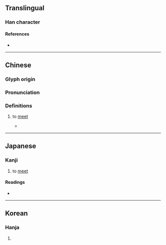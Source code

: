 {{character info/new}}
==Translingual==

===Han character===
{{Han char|rn=9|rad=人|as=06|sn=8|four=22264|canj=OHJR|ids=⿰亻舌}}

====References====
* {{Han ref|kx=0100.250|dkj=00564|dj=0213.030|hdz=10149.050|uh=4F78|ud=20344|bh=CBC3|bd=52163}}

----

==Chinese==
{{zh-forms}}

===Glyph origin===
{{Han etym}}

===Pronunciation===
{{zh-pron
|m=huó
|c=kut3,wut6
|mc=y
|oc=y
|ma=
|cat=v
}}

===Definitions===
{{zh-hanzi}}

# {{lb|zh|literary}} to [[meet]]
#* {{zh-x|君子 于 役、不 日 不 月、曷 其 有 佸{huó}。|My husband is away on service,<br>Not for days [merely] or for months.<br>When will he come back to me?|ref=Shijing}}

----

==Japanese==

===Kanji===
{{ja-kanji|grade=|rs=人06}}

# to [[meet]]

====Readings====
* {{ja-readings|on=かつ, がち|kun=あ-う}}

----

==Korean==

===Hanja===
{{ko-hanja|hangeul=괄|rv=gwal|mr=kwal}}

# {{rfdef|ko|sort=人06}}